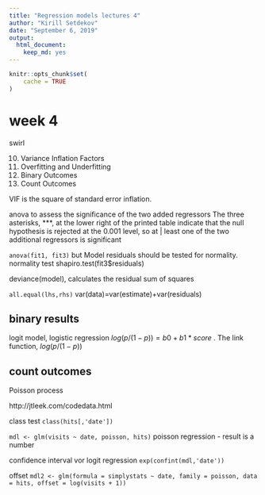 ```yaml
---
title: "Regression models lectures 4"
author: "Kirill Setdekov"
date: "September 6, 2019"
output:
  html_document:
    keep_md: yes
---
```


```r
knitr::opts_chunk$set(
	cache = TRUE
)
```

# week 4

swirl

10. Variance Inflation Factors
11. Overfitting and Underfitting
12. Binary Outcomes
13. Count Outcomes


VIF is the square of standard error inflation.

anova to assess the significance of the two added regressors
The three asterisks, ***, at the lower right of the printed table indicate that the null hypothesis is rejected at the 0.001 level, so at
| least one of the two additional regressors is significant

`anova(fit1, fit3)`
but 
Model residuals should be tested for normality.
normality test
shapiro.test(fit3$residuals)


deviance(model), calculates the residual sum of squares

`all.equal(lhs,rhs)`
var(data)=var(estimate)+var(residuals)

## binary results
logit model, logistic regression
$log(p/(1-p)) = b0 + b1*score$ . The link function, $log(p/(1-p))$

## count outcomes
Poisson process

http://jtleek.com/codedata.html

class test `class(hits[,'date'])`

` mdl <- glm(visits ~ date, poisson, hits)`
poisson regression - result is a number

confidence interval vor logit regression
`exp(confint(mdl,'date'))`

offset
`mdl2 <- glm(formula = simplystats ~ date, family = poisson, data = hits, offset = log(visits + 1))`